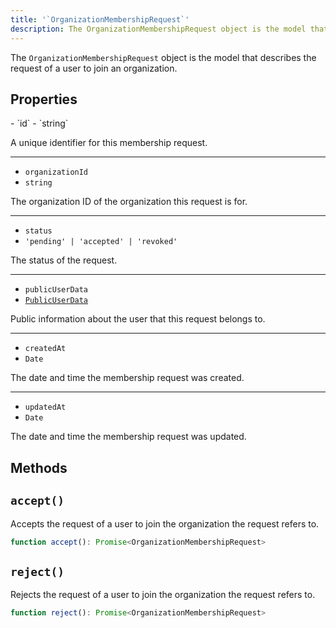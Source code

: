 ```yaml
---
title: '`OrganizationMembershipRequest`'
description: The OrganizationMembershipRequest object is the model that describes the request of a user to join an organization.
---
```


The `OrganizationMembershipRequest` object is the model that describes the request of a user to join an organization.

## Properties

<Properties>
  - `id`
  - `string`

  A unique identifier for this membership request.

  ---

  - `organizationId`
  - `string`

  The organization ID of the organization this request is for.

  ---

  - `status`
  - `'pending' | 'accepted' | 'revoked'`

  The status of the request.

  ---

  - `publicUserData`
  - [`PublicUserData`](/docs/references/javascript/types/public-user-data)

  Public information about the user that this request belongs to.

  ---

  - `createdAt`
  - `Date`

  The date and time the membership request was created.

  ---

  - `updatedAt`
  - `Date`

  The date and time the membership request was updated.
</Properties>

## Methods

## `accept()`

Accepts the request of a user to join the organization the request refers to.

```typescript
function accept(): Promise<OrganizationMembershipRequest>
```

## `reject()`

Rejects the request of a user to join the organization the request refers to.

```typescript
function reject(): Promise<OrganizationMembershipRequest>
```

